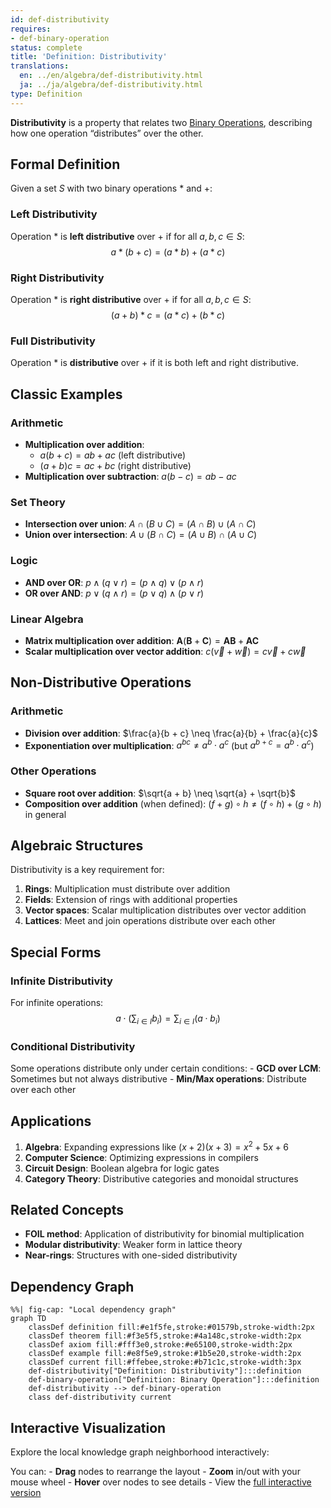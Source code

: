 ```yaml
---
id: def-distributivity
requires:
- def-binary-operation
status: complete
title: 'Definition: Distributivity'
translations:
  en: ../en/algebra/def-distributivity.html
  ja: ../ja/algebra/def-distributivity.html
type: Definition
---
```


**Distributivity** is a property that relates two [Binary Operations](def-binary-operation.qmd), describing how one operation "distributes" over the other.

## Formal Definition

Given a set $S$ with two binary operations $*$ and $+$:

### Left Distributivity
Operation $*$ is **left distributive** over $+$ if for all $a, b, c \in S$:
$$a * (b + c) = (a * b) + (a * c)$$

### Right Distributivity
Operation $*$ is **right distributive** over $+$ if for all $a, b, c \in S$:
$$(a + b) * c = (a * c) + (b * c)$$

### Full Distributivity
Operation $*$ is **distributive** over $+$ if it is both left and right distributive.

## Classic Examples

### Arithmetic
- **Multiplication over addition**:
  - $a(b + c) = ab + ac$ (left distributive)
  - $(a + b)c = ac + bc$ (right distributive)
- **Multiplication over subtraction**: $a(b - c) = ab - ac$

### Set Theory
- **Intersection over union**: $A \cap (B \cup C) = (A \cap B) \cup (A \cap C)$
- **Union over intersection**: $A \cup (B \cap C) = (A \cup B) \cap (A \cup C)$

### Logic
- **AND over OR**: $p \land (q \lor r) = (p \land q) \lor (p \land r)$
- **OR over AND**: $p \lor (q \land r) = (p \lor q) \land (p \lor r)$

### Linear Algebra
- **Matrix multiplication over addition**: $\mathbf{A}(\mathbf{B} + \mathbf{C}) = \mathbf{AB} + \mathbf{AC}$
- **Scalar multiplication over vector addition**: $c(\vec{v} + \vec{w}) = c\vec{v} + c\vec{w}$

## Non-Distributive Operations

### Arithmetic
- **Division over addition**: $\frac{a}{b + c} \neq \frac{a}{b} + \frac{a}{c}$
- **Exponentiation over multiplication**: $a^{bc} \neq a^b \cdot a^c$ (but $a^{b+c} = a^b \cdot a^c$)

### Other Operations
- **Square root over addition**: $\sqrt{a + b} \neq \sqrt{a} + \sqrt{b}$
- **Composition over addition** (when defined): $(f + g) \circ h \neq (f \circ h) + (g \circ h)$ in general

## Algebraic Structures

Distributivity is a key requirement for:

1. **Rings**: Multiplication must distribute over addition
2. **Fields**: Extension of rings with additional properties
3. **Vector spaces**: Scalar multiplication distributes over vector addition
4. **Lattices**: Meet and join operations distribute over each other

## Special Forms

### Infinite Distributivity
For infinite operations:
$$a \cdot \left(\sum_{i \in I} b_i\right) = \sum_{i \in I} (a \cdot b_i)$$

### Conditional Distributivity
Some operations distribute only under certain conditions:
- **GCD over LCM**: Sometimes but not always distributive
- **Min/Max operations**: Distribute over each other

## Applications

1. **Algebra**: Expanding expressions like $(x + 2)(x + 3) = x^2 + 5x + 6$
2. **Computer Science**: Optimizing expressions in compilers
3. **Circuit Design**: Boolean algebra for logic gates
4. **Category Theory**: Distributive categories and monoidal structures

## Related Concepts

- **FOIL method**: Application of distributivity for binomial multiplication
- **Modular distributivity**: Weaker form in lattice theory
- **Near-rings**: Structures with one-sided distributivity

## Dependency Graph

```mermaid
%%| fig-cap: "Local dependency graph"
graph TD
    classDef definition fill:#e1f5fe,stroke:#01579b,stroke-width:2px
    classDef theorem fill:#f3e5f5,stroke:#4a148c,stroke-width:2px
    classDef axiom fill:#fff3e0,stroke:#e65100,stroke-width:2px
    classDef example fill:#e8f5e9,stroke:#1b5e20,stroke-width:2px
    classDef current fill:#ffebee,stroke:#b71c1c,stroke-width:3px
    def-distributivity["Definition: Distributivity"]:::definition
    def-binary-operation["Definition: Binary Operation"]:::definition
    def-distributivity --> def-binary-operation
    class def-distributivity current
```

## Interactive Visualization

Explore the local knowledge graph neighborhood interactively:

::: {.graph-viz data-id="def-distributivity" data-width="700" data-height="500"}
:::

You can:
- **Drag** nodes to rearrange the layout
- **Zoom** in/out with your mouse wheel
- **Hover** over nodes to see details
- View the [full interactive version](../../output/interactive/def-distributivity.html){target="_blank"}
